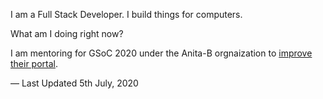 <p style={{
          fontFamily: `Roboto`,
          fontSize: `24px`}}>
I am a Full Stack Developer. I build things for computers.
</p>

<p style={{
          fontFamily: `Patua One`,
          fontSize: `28px`}}>
What am I doing right now?
</p>

I am mentoring for GSoC 2020 under the Anita-B orgnaization to [improve their portal](https://summerofcode.withgoogle.com/projects/#6044719810871296).

<p style={{
          fontFamily: `Roboto`,
          fontSize: `15px`}}>
— Last Updated 5th July, 2020
</p>

